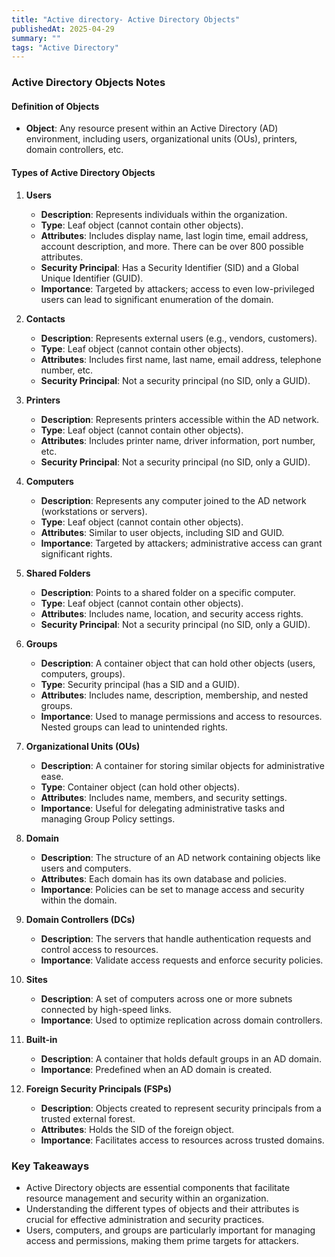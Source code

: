 ```yaml
---
title: "Active directory- Active Directory Objects"
publishedAt: 2025-04-29
summary: ""
tags: "Active Directory"
---
```


### Active Directory Objects Notes

#### Definition of Objects
- **Object**: Any resource present within an Active Directory (AD) environment, including users, organizational units (OUs), printers, domain controllers, etc.

#### Types of Active Directory Objects

1. **Users**
   - **Description**: Represents individuals within the organization.
   - **Type**: Leaf object (cannot contain other objects).
   - **Attributes**: Includes display name, last login time, email address, account description, and more. There can be over 800 possible attributes.
   - **Security Principal**: Has a Security Identifier (SID) and a Global Unique Identifier (GUID).
   - **Importance**: Targeted by attackers; access to even low-privileged users can lead to significant enumeration of the domain.

2. **Contacts**
   - **Description**: Represents external users (e.g., vendors, customers).
   - **Type**: Leaf object (cannot contain other objects).
   - **Attributes**: Includes first name, last name, email address, telephone number, etc.
   - **Security Principal**: Not a security principal (no SID, only a GUID).

3. **Printers**
   - **Description**: Represents printers accessible within the AD network.
   - **Type**: Leaf object (cannot contain other objects).
   - **Attributes**: Includes printer name, driver information, port number, etc.
   - **Security Principal**: Not a security principal (no SID, only a GUID).

4. **Computers**
   - **Description**: Represents any computer joined to the AD network (workstations or servers).
   - **Type**: Leaf object (cannot contain other objects).
   - **Attributes**: Similar to user objects, including SID and GUID.
   - **Importance**: Targeted by attackers; administrative access can grant significant rights.

5. **Shared Folders**
   - **Description**: Points to a shared folder on a specific computer.
   - **Type**: Leaf object (cannot contain other objects).
   - **Attributes**: Includes name, location, and security access rights.
   - **Security Principal**: Not a security principal (no SID, only a GUID).

6. **Groups**
   - **Description**: A container object that can hold other objects (users, computers, groups).
   - **Type**: Security principal (has a SID and a GUID).
   - **Attributes**: Includes name, description, membership, and nested groups.
   - **Importance**: Used to manage permissions and access to resources. Nested groups can lead to unintended rights.

7. **Organizational Units (OUs)**
   - **Description**: A container for storing similar objects for administrative ease.
   - **Type**: Container object (can hold other objects).
   - **Attributes**: Includes name, members, and security settings.
   - **Importance**: Useful for delegating administrative tasks and managing Group Policy settings.

8. **Domain**
   - **Description**: The structure of an AD network containing objects like users and computers.
   - **Attributes**: Each domain has its own database and policies.
   - **Importance**: Policies can be set to manage access and security within the domain.

9. **Domain Controllers (DCs)**
   - **Description**: The servers that handle authentication requests and control access to resources.
   - **Importance**: Validate access requests and enforce security policies.

10. **Sites**
    - **Description**: A set of computers across one or more subnets connected by high-speed links.
    - **Importance**: Used to optimize replication across domain controllers.

11. **Built-in**
    - **Description**: A container that holds default groups in an AD domain.
    - **Importance**: Predefined when an AD domain is created.

12. **Foreign Security Principals (FSPs)**
    - **Description**: Objects created to represent security principals from a trusted external forest.
    - **Attributes**: Holds the SID of the foreign object.
    - **Importance**: Facilitates access to resources across trusted domains.

### Key Takeaways
- Active Directory objects are essential components that facilitate resource management and security within an organization.
- Understanding the different types of objects and their attributes is crucial for effective administration and security practices.
- Users, computers, and groups are particularly important for managing access and permissions, making them prime targets for attackers.